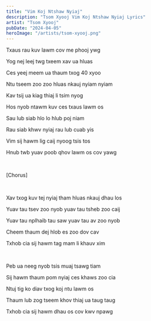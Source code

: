 ```yaml
---
title: "Vim Koj Ntshaw Nyiaj"
description: "Tsom Xyooj Vim Koj Ntshaw Nyiaj Lyrics"
artist: "Tsom Xyooj"
pubDate: "2024-04-05"
heroImage: "/artists/tsom-xyooj.png"
---
```


Txaus rau kuv lawm cov me phooj ywg

Yog nej leej twg txeem xav ua hluas

Ces yeej meem ua thaum txog 40 xyoo

Ntu tseem zoo zoo hluas nkauj nyiam nyiam

Kav tsij ua kiag thiaj li tsim nyog

Hos nyob ntawm kuv ces txaus lawm os

Sau lub siab hlo lo hlub poj niam

Rau siab khwv nyiaj rau lub cuab yis

Vim sij hawm lig caij nyoog tsis tos

Hnub twb yuav poob qhov lawm os cov yawg

<br />

[Chorus]

<br />

Xav txog kuv tej nyiaj tham hluas nkauj dhau los

Yuav tau tsev zoo nyob yuav tau tsheb zoo caij

Yuav tau nplhaib tau saw yuav tau av zoo nyob

Cheem thaum dej hlob es zoo dov cav

Txhob cia sij hawm tag mam li khauv xim

<br />

Peb ua neeg nyob tsis muaj tsawg tiam

Sij hawm thaum pom nyiaj ces khaws zoo cia

Ntuj tig ko diav txog koj ntu lawm os

Thaum lub zog tseem khov thiaj ua taug taug

Txhob cia sij hawm dhau os cov kwv npawg
